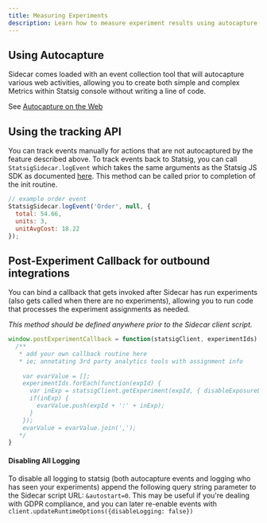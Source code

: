 ```yaml
---
title: Measuring Experiments
description: Learn how to measure experiment results using autocapture, manual tracking API, and post-experiment callbacks for analytics integrations.
---
```


## Using Autocapture
Sidecar comes loaded with an event collection tool that will autocapture various web activities, allowing you to create both simple and complex Metrics within Statsig console without writing a line of code.

See [Autocapture on the Web](/webanalytics/autocapture)


## Using the tracking API

You can track events manually for actions that are not autocaptured by the feature described above. 
To track events back to Statsig, you can call `StatsigSidecar.logEvent` which takes the same arguments as the Statsig JS SDK as documented [here](/client/deprecated/jsClientSDK#event-logging). This method can be called prior to completion of the init routine. 

```js
// example order event
StatsigSidecar.logEvent('Order', null, {
  total: 54.66,
  units: 3,
  unitAvgCost: 18.22
});
```

## Post-Experiment Callback for outbound integrations
You can bind a callback that gets invoked after Sidecar has run experiments (also gets called when there are no experiments), 
allowing you to run code that processes the experiment assignments as needed.

_This method should be defined anywhere prior to the Sidecar client script._

```js
window.postExperimentCallback = function(statsigClient, experimentIds) {
  /** 
   * add your own callback routine here
   * ie; annotating 3rd party analytics tools with assignment info
      
    var evarValue = [];
    experimentIds.forEach(function(expId) {
      var inExp = statsigClient.getExperiment(expId, { disableExposureLog: true }).groupName;
      if(inExp) {
        evarValue.push(expId + ':' + inExp);
      }
    });
    evarValue = evarValue.join(',');
   */
}
```

#### Disabling All Logging
To disable all logging to statsig (both autocapture events and logging who has seen your experiments) append the following query string parameter to the Sidecar script URL: `&autostart=0`. This may be useful if you're dealing with GDPR compliance, and you can later re-enable events with `client.updateRuntimeOptions({disableLogging: false})`


